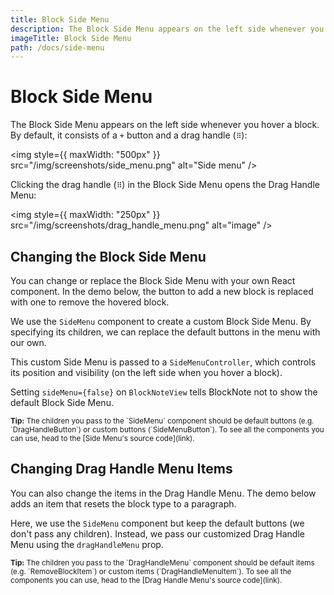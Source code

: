 ```yaml
---
title: Block Side Menu
description: The Block Side Menu appears on the left side whenever you hover a block.
imageTitle: Block Side Menu
path: /docs/side-menu
---
```



# Block Side Menu

The Block Side Menu appears on the left side whenever you hover a block. By default, it consists of a `+` button and a drag handle (`⠿`):

<img
  style={{ maxWidth: "500px" }}
  src="/img/screenshots/side_menu.png"
  alt="Side menu"
/>

Clicking the drag handle (`⠿`) in the Block Side Menu opens the Drag Handle Menu:

<img
  style={{ maxWidth: "250px" }}
  src="/img/screenshots/drag_handle_menu.png"
  alt="image"
/>

## Changing the Block Side Menu

You can change or replace the Block Side Menu with your own React component. In the demo below, the button to add a new block is replaced with one to remove the hovered block.

<Example name="ui-components/side-menu-buttons" />

We use the `SideMenu` component to create a custom Block Side Menu. By specifying its children, we can replace the default buttons in the menu with our own.

This custom Side Menu is passed to a `SideMenuController`, which controls its position and visibility (on the left side when you hover a block).

Setting `sideMenu={false}` on `BlockNoteView` tells BlockNote not to show the default Block Side Menu.

<div className="nx-mt-6 nx-leading-7 first:nx-mt-0">
  <small>
    <strong>Tip:</strong> The children you pass to the `SideMenu` component
    should be default buttons (e.g. `DragHandleButton`) or custom buttons
    (`SideMenuButton`). To see all the components you can use, head to the
    [Side Menu's source code](link).
  </small>
</div>

## Changing Drag Handle Menu Items

You can also change the items in the Drag Handle Menu. The demo below adds an item that resets the block type to a paragraph.

<Example name="ui-components/side-menu-drag-handle-items" />

Here, we use the `SideMenu` component but keep the default buttons (we don't pass any children). Instead, we pass our customized Drag Handle Menu using the `dragHandleMenu` prop.

<div className="nx-mt-6 nx-leading-7 first:nx-mt-0">
  <small>
    <strong>Tip:</strong> The children you pass to the `DragHandleMenu` component
    should be default items (e.g. `RemoveBlockItem`) or custom items
    (`DragHandleMenuItem`). To see all the components you can use, head to the
    [Drag Handle Menu's source code](link).
  </small>
</div>
